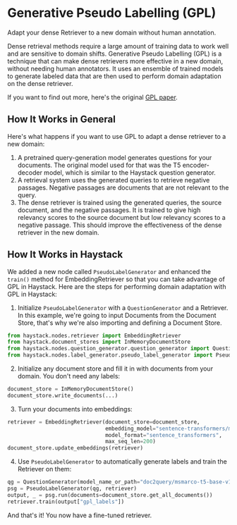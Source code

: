 # Generative Pseudo Labelling (GPL)

Adapt your dense Retriever to a new domain without human annotation. 

Dense retrieval methods require a large amount of training data to work well and are sensitive to domain shifts. Generative Pseudo Labelling (GPL) is a technique that can make dense retrievers more effective in a new domain, without needing human annotators. It uses an ensemble of trained models to generate labeled data that are then used to perform domain adaptation on the dense retriever.

If you want to find out more, here's the original [GPL paper](https://arxiv.org/pdf/2112.07577.pdf).

## How It Works in General

Here's what happens if you want to use GPL to adapt a dense retriever to a new domain:
1. A pretrained query-generation model generates questions for your documents. The original model used for that was the T5 encoder-decoder model, which is similar to the Haystack question generator. 
2. A retrieval system uses the generated queries to retrieve negative passages. Negative passages are documents that are not relevant to the query. 
3. The dense retriever is trained using the generated queries, the source document, and the negative passages. It is trained to give high relevancy scores to the source document but low relevancy scores to a negative passage. This should improve the effectiveness of the dense retriever in the new domain.

## How It Works in Haystack

We added a new node called `PseudoLabelGenerator` and enhanced the `train()` method for EmbeddingRetriever so that you can take advantage of GPL in Haystack. Here are the steps for performing domain adaptation with GPL in Haystack:
1. Initialize `PseudoLabelGenerator` with a `QuestionGenerator` and a Retriever. In this example, we're going to input Documents from the Document Store, that's why we're also importing and defining a Document Store.
```python
from haystack.nodes.retriever import EmbeddingRetriever
from haystack.document_stores import InMemoryDocumentStore
from haystack.nodes.question_generator.question_generator import QuestionGenerator
from haystack.nodes.label_generator.pseudo_label_generator import PseudoLabelGenerator
```

2. Initialize any document store and fill it in with documents from your domain. You don't need any labels:
```python
document_store = InMemoryDocumentStore()
document_store.write_documents(...)
``` 

3. Turn your documents into embeddings:
```python
retriever = EmbeddingRetriever(document_store=document_store, 
                               embedding_model="sentence-transformers/msmarco-distilbert-base-tas-b", 
                               model_format="sentence_transformers",
                               max_seq_len=200)
document_store.update_embeddings(retriever)
```

4. Use `PseudoLabelGenerator` to automatically generate labels and train the Retriever on them:
```python
qg = QuestionGenerator(model_name_or_path="doc2query/msmarco-t5-base-v1", max_length=64, split_length=200, batch_size=12)
psg = PseudoLabelGenerator(qg, retriever)
output, _ = psg.run(documents=document_store.get_all_documents()) 
retriever.train(output["gpl_labels"])
```
And that's it! You now have a fine-tuned retriever.